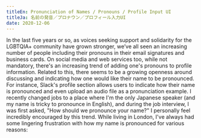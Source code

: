 ```yaml
---
titleEn: Pronunciation of Names / Pronouns / Profile Input UI
titleJa: 名前の発音／プロナウン／プロフィール入力UI
date: 2020-12-06
---
```


In the last five years or so, as voices seeking support and solidarity for the LGBTQIA+ community have grown stronger, we’ve all seen an increasing number of people including their pronouns in their email signatures and business cards. On social media and web services too, while not mandatory, there's an increasing trend of adding one's pronouns to profile information.
Related to this, there seems to be a growing openness around discussing and indicating how one would like their name to be pronounced. For instance, Slack's profile section allows users to indicate how their name is pronounced and even upload an audio file as a pronunciation example. I recently changed jobs to a place where I'm the only Japanese speaker (and my name is tricky to pronounce in English), and during the job interview, I was first asked, "How should we pronounce your name?"
I personally feel incredibly encouraged by this trend. While living in London, I've always had some lingering frustration with how my name is pronounced for various reasons:
